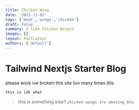 ```yaml
---
title: Chicken Wing
date: '2021-11-03'
tags: ['meat','wings','chicken']
draft: false
summary: I like Chicken Wingss
images: []
layout: PostLayout
authors: ['default']
---
```

# Tailwind Nextjs Starter Blog
please work ive broken this site too many times blis

`this is idk what`
> this is something else?
``` chicken wings are amazing btw ```